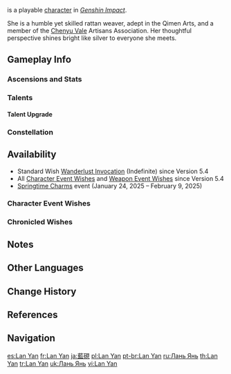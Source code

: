 {{CharacterTabs}}
{{Character Infobox
|image            = <gallery>
Lan Yan Card.png|Card
Character Lan Yan Full Wish.png|Wish
Character Lan Yan Game.png|In-Game
</gallery>

<!--Playable Character Information-->
|type             = Playable
|quality          = 4
|weapon           = Catalyst
|element          = Anemo

<!--Character Information-->
|name             = Lan Yan
|birthday         = January 6th
|constellation    = Hirundo Lazuli
|region           = Liyue
|affiliation      = Chenyu Vale
|affiliation2     = Chenyu Vale Artisans Association
|dish             = Jade-Cut Flowers
|namecard         = Lan Yan: Silver Swallow
|obtain           = [[Wishes]]
|releaseDate      = 2025-01-21

<!--Titles-->
|title            = Spring Woven From Jade
|title2           = Master Rattan Weaver of the Chenyu Vale Artisans Association

<!--Voice Actors, refer to [[Genshin Impact Wiki:Manual of Style]] for the references-->
|voiceEN          = [[imdb:nm1683988|Anna Devlin]]<ref>YouTube: [https://www.youtube.com/watch?v=8XuME9bKqBs&t=1885s Genshin Impact Version 5.3 Special Program] (Timestamp: 31m 25s)</ref>
|voiceCN          = [https://zh.moegirl.org.cn/刘十四 Liu Shisi (刘十四)]<ref name="Incandescent Ode of Resurrection ZH desc">Weibo: [https://weibo.com/6593199887/P5M0ywz9r {{zh|《原神》5.3版本PV：「炽烈的还魂诗」}}] (Weibo Description)</ref>
|voiceJP          = {{w|Shion Wakayama|Wakayama Shion ({{ja|若山詩音}})}}<ref name="Lan Yan Voice Actress">Twitter: [https://x.com/Genshin_7/status/1870078193656574065 JP VA Announcement]</ref>
|voiceKR          = [https://en.namu.wiki/w/김순미 Kim Soon-mi (김순미)]<ref>YouTube: [https://www.youtube.com/live/Hudja31ROJs?si=OSNLnKZ7si7Oq2H4&t=1899 {{ko|원신｜5.3 버전 특별 방송}}] (Timestamp: 31m 39s)</ref>
}}
{{Lang|'''Lan Yan'''{{Name Order|Chinese}}|zh=蓝砚|zh_rm=Lán Yàn}} is a playable {{Anemo}} [[character]] in ''[[Genshin Impact]]''.

She is a humble yet skilled rattan weaver, adept in the Qimen Arts, and a member of the [[Chenyu Vale]] Artisans Association. Her thoughtful perspective shines bright like silver to everyone she meets.

==Gameplay Info==
===Ascensions and Stats===
{{Character Ascensions and Stats}}

===Talents===
{{Talent Table}}

====Talent Upgrade====
{{Talent Upgrade}}

===Constellation===
{{Constellation Table}}

==Availability==
* Standard Wish [[Wanderlust Invocation]] (Indefinite) since Version 5.4
* All [[Character Event Wishes]] and [[Weapon Event Wishes]] since Version 5.4
* [[Springtime Charms]] event (January 24, 2025 &ndash; February 9, 2025)

===Character Event Wishes===
{{Featured}}

===Chronicled Wishes===
{{Featured|chronicled=1}}

==Notes==
{{Reflist|note=1}}

==Other Languages==
{{Other Languages
|default_hidden = 1
|en       = Lan Yan
|zhs      = 蓝砚
|zhs_rm   = Lán Yàn
|zht      = 藍硯
|zht_rm   = Lán Yàn
|ja       = {{Rubi|藍|ラン|硯|ヤン}}
|ja_rm    = Ran Yan
|ko       = 남연
|ko_rm    = 
|es       = Lan Yan
|fr       = Lan Yan
|ru       = Лань Янь
|th       = Lan Yan
|th_rm    = 
|vi       = Lan Yan
|de       = Lan Yan
|id       = Lan Yan
|pt       = Lan Yan
|tr       = Lan Yan
|it       = Lan Yan
}}

==Change History==
{{Change History|5.3}}

==References==
{{Reflist|2}}

==Navigation==
{{Character Navbox}}

[[es:Lan Yan]]
[[fr:Lan Yan]]
[[ja:藍硯]]
[[pl:Lan Yan]]
[[pt-br:Lan Yan]]
[[ru:Лань Янь]]
[[th:Lan Yan]]
[[tr:Lan Yan]]
[[uk:Лань Янь]]
[[vi:Lan Yan]]